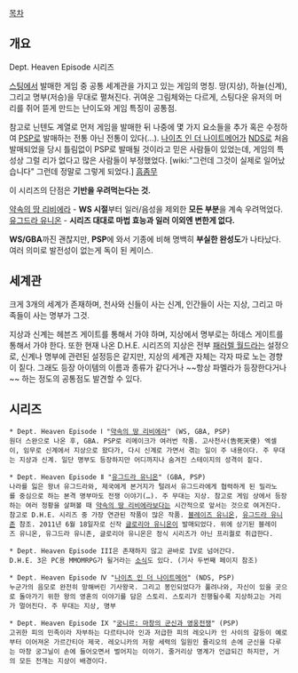 [[목차]]

== 개요 ==
Dept. Heaven Episode 시리즈

[[스팅]]에서 발매한 게임 중 공통 세계관을 가지고 있는 게임의 명칭. 땅(지상), 하늘(신계), 그리고 명부(저승)을 무대로 펼쳐진다. 귀여운 그림체와는 다르게, 스팅다운 유저의 머리를 쥐어 뜯게 만드는 난이도와 게임 특징이 공통점.

참고로 닌텐도 계열로 먼저 게임을 발매한 뒤 나중에 몇 가지 요소들을 추가 혹은 수정하여 [[PSP]]로 발매하는 전통 아닌 전통이 있다(...). [[나이츠 인 더 나이트메어]]가 [[NDS]]로 처음 발매되었을 당시 틀림없이 PSP로 발매될 것이라고 믿은 사람들이 있었는데, 게임의 특성상 그럴 리가 없다고 많은 사람들이 부정했었다. [wiki:"그런데 그것이 실제로 일어났습니다" 그런데 정말로 그렇게 되었다.] [[흠좀무]]

이 시리즈의 단점은 '''기반을 우려먹는다는 것.'''

[[약속의 땅 리비에라]] - '''WS 시절'''부터 일러/음성을 제외한 '''모든 부분'''을 계속 우려먹었다.
[[유그드라 유니온]] - '''시리즈 대대로 마법 효능과 일러 이외엔 변한게 없다.''' 

'''WS/GBA'''까진 괜찮지만, '''PSP'''에 와서 기종에 비해 명백히 '''부실한 완성도'''가 나타났다. 여러 의미로 발전성이 없는게 독이 된 케이스.


== 세계관 ==
크게 3개의 세계가 존재하며, 천사와 신들이 사는 신계, 인간들이 사는 지상, 그리고 마족들이 사는 명부가 그것.

지상과 신계는 헤븐즈 게이트를 통해서 가야 하며, 지상에서 명부로는 하데스 게이트를 통해서 가야 한다. 또한 현재 나온 D.H.E. 시리즈의 지상은 전부 [[패러렐 월드]]라는 설정으로, 신계나 명부에 관련된 설정등은 같지만, 지상의 세계관 자체는 각자 따로 노는 경향이 짙다. 그래도 등장 아이템의 이름과 종류가 같다거나 ~~항상 파멜라가 등장한다거나~~ 하는 정도의 공통점도 발견할 수 있다.

== 시리즈 ==
 * Dept. Heaven Episode Ⅰ "[[약속의 땅 리비에라]]" (WS, GBA, PSP)
 원더 스완으로 나온 후, GBA. PSP로 리메이크가 여러번 작품. 고사천사(告死天使) 엑셀이, 임무로 신계에서 지상으로 왔다가, 다시 신계로 가면서 겪는 일이 주 내용이다. 주 무대는 지상과 신계. 일단 명부도 등장하지만 어디까지나 숨겨진 스테이지의 성격이 짙다.

 * Dept. Heaven Episode Ⅱ "[[유그드라 유니온]]" (GBA, PSP)
 나라를 잃은 왕녀 유그드라와, 제국에게 본거지가 털려서 유그드라에게 협력하게 된 밀라노를 중심으로 하는 본격 명부마도 전쟁 이야기(…). 주 무대는 지상. 참고로 게임 상에서 등장하는 여러 정황을 살펴볼 때 [[약속의 땅 리비에라]]보다는 시간적으로 앞서는 것으로 여겨진다.
 참고로 D.H.E. 시리즈 중 가장 연관된 작품이 많은 작품. [[블레이즈 유니온]], [[유그드라 유니존]] 참조. 2011년 6월 18일자로 신작 [[글로리아 유니온]]이 발매되었다. 위에 상기된 블레이즈 유니온, 유그드라 유니존, 글로리아 유니온은 정식 시리즈가 아닌 프리퀄로 취급한다.

 * Dept. Heaven Episode III은 존재하지 않고 곧바로 IV로 넘어간다.
 D.H.E. 3은 PC용 MMOMRPG가 될거라는 [http://news.dengeki.com/elem/000/000/109/109061 소식]도 있다. (기사 두번째 페이지 참조)

 * Dept. Heaven Episode Ⅳ "[[나이츠 인 더 나이트메어]]" (NDS, PSP)
 누군가의 음모로 완전히 망해버린 기사왕국. 그리고 봉인되었다가 풀려나와, 자신이 있을 곳으로 돌아가기 위한 왕의 영혼의 이야기를 담은 스토리. 스토리가 진행될수록 지상하고는 거리가 멀어진다. 주 무대는 지상, 명부

 * Dept. Heaven Episode IX "[[궁니르: 마창의 군신과 영웅전쟁]]" (PSP)
 고귀한 피의 민족이라 자부하는 다르타니아 인과 저급한 피의 레오니카 인 사이의 갈등이 예로부터 이어져온 가르간티아 제국. 레오니카의 저항 세력의 일원인 쥴리오의 손에 군신을 다루는 마창 궁그닐이 손에 들어오면서 벌어지는 이야기. 줄거리상 명계가 언급되긴 하지만, 거의 모든 전개는 지상이 배경이다.
